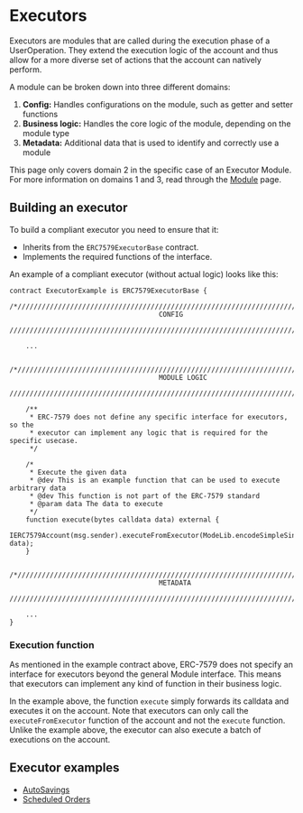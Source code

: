 # Executors

Executors are modules that are called during the execution phase of a UserOperation. They extend the execution logic of the account and thus allow for a more diverse set of actions that the account can natively perform.

A module can be broken down into three different domains:

1. **Config:** Handles configurations on the module, such as getter and setter functions
2. **Business logic:** Handles the core logic of the module, depending on the module type
3. **Metadata:** Additional data that is used to identify and correctly use a module

This page only covers domain 2 in the specific case of an Executor Module. For more information on domains 1 and 3, read through the [Module](./module.mdx) page.

## Building an executor

To build a compliant executor you need to ensure that it:

- Inherits from the `ERC7579ExecutorBase` contract.
- Implements the required functions of the interface.

An example of a compliant executor (without actual logic) looks like this:

```solidity
contract ExecutorExample is ERC7579ExecutorBase {
    /*//////////////////////////////////////////////////////////////////////////
                                     CONFIG
    //////////////////////////////////////////////////////////////////////////*/

    ...

    /*//////////////////////////////////////////////////////////////////////////
                                     MODULE LOGIC
    //////////////////////////////////////////////////////////////////////////*/

    /**
     * ERC-7579 does not define any specific interface for executors, so the
     * executor can implement any logic that is required for the specific usecase.
     */

    /*
     * Execute the given data
     * @dev This is an example function that can be used to execute arbitrary data
     * @dev This function is not part of the ERC-7579 standard
     * @param data The data to execute
     */
    function execute(bytes calldata data) external {
        IERC7579Account(msg.sender).executeFromExecutor(ModeLib.encodeSimpleSingle(), data);
    }

    /*//////////////////////////////////////////////////////////////////////////
                                     METADATA
    //////////////////////////////////////////////////////////////////////////*/

    ...
}
```

### Execution function

As mentioned in the example contract above, ERC-7579 does not specify an interface for executors beyond the general Module interface. This means that executors can implement any kind of function in their business logic.

In the example above, the function `execute` simply forwards its calldata and executes it on the account. Note that executors can only call the `executeFromExecutor` function of the account and not the `execute` function. Unlike the example above, the executor can also execute a batch of executions on the account.

## Executor examples

- [AutoSavings](https://github.com/rhinestonewtf/modulekit-examples/blob/main/src/auto-savings/AutoSavings.sol)
- [Scheduled Orders](https://github.com/rhinestonewtf/modulekit-examples/blob/main/src/smartactions/ScheduledOrders.sol)
